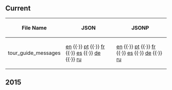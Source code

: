 ==Current==
{| class="wikitable sortable plainlinks"
! File Name
! JSON
! JSONP
|-
| tour_guide_messages || [http://cdn.clubpenguin.com/play/en/web_service/game_configs/tour_guide_messages.json en] {{·}} [http://cdn.clubpenguin.com/play/pt/web_service/game_configs/tour_guide_messages.json pt] {{·}} [http://cdn.clubpenguin.com/play/fr/web_service/game_configs/tour_guide_messages.json fr] {{·}} [http://cdn.clubpenguin.com/play/es/web_service/game_configs/tour_guide_messages.json es] {{·}} [http://cdn.clubpenguin.com/play/de/web_service/game_configs/tour_guide_messages.json de] {{·}} [http://cdn.clubpenguin.com/play/ru/web_service/game_configs/tour_guide_messages.json ru] || [http://cdn.clubpenguin.com/play/en/web_service/game_configs/tour_guide_messages.jsonp en] {{·}} [http://cdn.clubpenguin.com/play/pt/web_service/game_configs/tour_guide_messages.jsonp pt] {{·}} [http://cdn.clubpenguin.com/play/fr/web_service/game_configs/tour_guide_messages.jsonp fr] {{·}} [http://cdn.clubpenguin.com/play/es/web_service/game_configs/tour_guide_messages.jsonp es] {{·}} [http://cdn.clubpenguin.com/play/de/web_service/game_configs/tour_guide_messages.jsonp de] {{·}} [http://cdn.clubpenguin.com/play/ru/web_service/game_configs/tour_guide_messages.jsonp ru]
|}
==2015==
{{2015GameConfigs|title=tour_guide_messages}}
